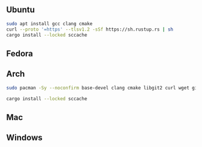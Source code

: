 

## Ubuntu
```bash copy
sudo apt install gcc clang cmake
curl --proto '=https' --tlsv1.2 -sSf https://sh.rustup.rs | sh
cargo install --locked sccache
```
## Fedora

## Arch
```bash copy
sudo pacman -Sy --noconfirm base-devel clang cmake libgit2 curl wget git rustup cargo

cargo install --locked sccache
```
## Mac

## Windows
